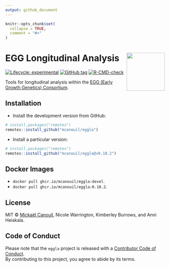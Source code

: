 ```yaml
---
output: github_document
---
```


<!-- README.md is generated from README.Rmd. Please edit that file -->

```r
knitr::opts_chunk$set(
  collapse = TRUE,
  comment = "#>"
)
```

# EGG Longitudinal Analysis <img src="man/figures/logo.png" align="right" width="120" />

<!-- badges: start -->
[![Lifecycle: experimental](https://img.shields.io/badge/lifecycle-experimental-orange.svg)](https://www.tidyverse.org/lifecycle/#experimental)
[![GitHub tag](https://img.shields.io/github/tag/mcanouil/eggla.svg?label=latest tag&include_prereleases)](https://github.com/mcanouil/eggla)
[![R-CMD-check](https://github.com/mcanouil/eggla/workflows/R-CMD-check/badge.svg)](https://github.com/mcanouil/eggla/actions)
<!-- badges: end -->

Tools for longitudinal analysis within the [EGG (Early Growth Genetics) Consortium](http://egg-consortium.org/).

## Installation

* Install the development version from GitHub:

```r
# install.packages("remotes")
remotes::install_github("mcanouil/eggla")
```

* Install a particular version:

```r
# install.packages("remotes")
remotes::install_github("mcanouil/eggla@v0.10.2")
```

## Docker Images

- `docker pull ghcr.io/mcanouil/eggla:devel`.
- `docker pull ghcr.io/mcanouil/eggla:0.10.2`.

## License

MIT © [Mickaël Canouil](https://mickael.canouil.fr/), Nicole Warrington, Kimberley Burrows, and Anni Heiskala.

## Code of Conduct

Please note that the `eggla` project is released with a [Contributor Code of Conduct](https://contributor-covenant.org/version/2/0/CODE_OF_CONDUCT.html).  
By contributing to this project, you agree to abide by its terms.
